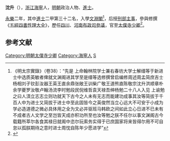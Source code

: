 '''沈升'''（{{bd|1376年||1446年|catIdx=瀋}}），[[浙江|浙江]][[海寧|海寧]]人，[[明朝|明朝]]政治人物、[[進士|進士]]。

[[永乐_(明朝)|永樂]]二年，其中[[進士|進士]]二甲第三十二名，入學[[文淵閣|文淵閣]]<ref>《明太宗實錄》（卷38）：“先是 上命翰林院学士兼右春坊大学士解缙等于新进士中选质英敏者俾就文渊阁进其学至是缙等选修撰曾启编修周述周孟简庶吉士杨相刘子钦彭汝器王英王直余鼎张敞王训柴广敬王道熊直陈敬宗沈升洪顺章朴余学夔罗汝敬卢翰汤流李时勉段民倪维哲袁天禄吾绅杨勉二十八人入见 上谕勉之曰人湏立志志立则功就天下古今之人未有无志而能建功成事其汝等简拔于千百人中为进士又简拔于进士中至此固皆今之英俊然当立心远大不可安于小成为学必造道德之微必具体用之全为文必并驱班马韩欧之间如此立心日进不已未有不成者古人文学之至岂皆天成亦积功所至也汝等勉之朕不任尔以事文渊阁古今载籍所萃尔各食其禄日就阁中恣尔玩索务实得于已庶国家将来皆得尔用不可自怠以孤朕期待之意时进士周忱自陈年少愿进学”</ref>，后授[[刑部|刑部]][[主事|主事]]，參與修撰《[[五經四書性理大全|五經四書性理大全]]》，歷任[[四川|四川]]、[[河南布政司|河南布政司]][[參議|參議]]，官至[[太僕寺|太僕寺]][[少卿|少卿]]<ref>{{cite book | language = zh-hans | author = 潘荣胜 | coauthors =  | title = 《明清进士录》 | url =  | date = 2006年 | location =  | publisher = [[中华书局|中华书局]] | id =  | isbn = 9787101043501 | pages = 23页 }}</ref>。

==参考文献==
<div class="references-small">
<references></references>
</div>

{{明朝人物小作品}}
{{永樂二年甲申科殿試金榜}}

{{DEFAULTSORT:Shen沈}}
[[Category:明朝太僕寺少卿|Category:明朝太僕寺少卿]]
[[Category:海寧人|Category:海寧人]]
[[Category:沈姓|S]]
